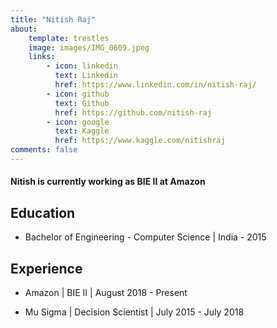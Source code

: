 ```yaml
---
title: "Nitish Raj"
about:
    template: trestles
    image: images/IMG_0609.jpeg
    links: 
        - icon: linkedin
          text: Linkedin
          href: https://www.linkedin.com/in/nitish-raj/
        - icon: github
          text: Github
          href: https://github.com/nitish-raj
        - icon: google
          text: Kaggle
          href: https://www.kaggle.com/nitishraj
comments: false
---
```


#### Nitish is currently working as BIE II at Amazon

## Education

- Bachelor of Engineering - Computer Science | India - 2015

## Experience

- Amazon | BIE II | August 2018 - Present

- Mu Sigma | Decision Scientist | July 2015 - July 2018